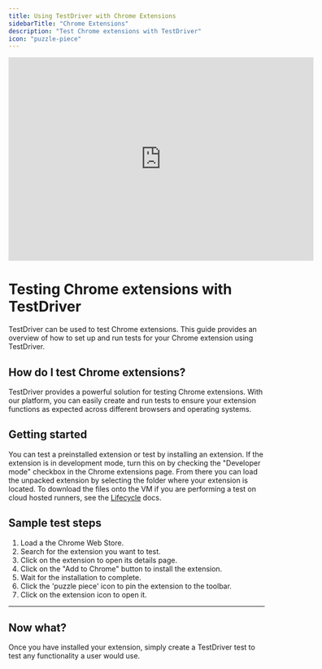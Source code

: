 ```yaml
---
title: Using TestDriver with Chrome Extensions
sidebarTitle: "Chrome Extensions"
description: "Test Chrome extensions with TestDriver"
icon: "puzzle-piece"
---
```



<iframe
  width="600"
  height="400"
  src="https://www.youtube.com/embed/UUSXqAnau0Q"
  title="Testing Chrome Extensions with TestDriver"
  frameborder="0"
  allow="accelerometer; autoplay; clipboard-write; encrypted-media; gyroscope; picture-in-picture"
  allowfullscreen
></iframe>

# Testing Chrome extensions with TestDriver

TestDriver can be used to test Chrome extensions. This guide provides an overview of how to set up and run tests for your Chrome extension using TestDriver.

<TestPrereqs />

## How do I test Chrome extensions?

TestDriver provides a powerful solution for testing Chrome extensions. With our platform, you can easily create and run tests to ensure your extension functions as expected across different browsers and operating systems.

## Getting started

You can test a preinstalled extension or test by installing an extension. If the extension is in development mode, turn this on by checking the "Developer mode" checkbox in the Chrome extensions page. From there you can load the unpacked extension by selecting the folder where your extension is located. To download the files onto the VM if you are performing a test on cloud hosted runners, see the [Lifecycle](/guide/lifecycle) docs.

## Sample test steps

1. Load a the Chrome Web Store.
2. Search for the extension you want to test.
3. Click on the extension to open its details page.
4. Click on the "Add to Chrome" button to install the extension.
5. Wait for the installation to complete.
6. Click the 'puzzle piece' icon to pin the extension to the toolbar.
7. Click on the extension icon to open it.

---

## Now what?

Once you have installed your extension, simply create a TestDriver test to test any functionality a user would use.
